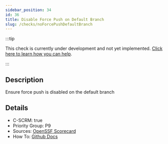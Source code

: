 ```yaml
---
sidebar_position: 34
id: 36
title: Disable Force Push on Default Branch
slug: /checks/noForcePushDefaultBranch
---
```


<!-- BANNER:START -->
:::tip

This check is currently under development and not yet implemented. [Click here to learn how you can help](/contribute).

:::
<!-- BANNER:END -->

<!-- DESCRIPTION:START -->
## Description
Ensure force push is disabled on the default branch
<!-- DESCRIPTION:END -->

<!-- DETAILS:START -->
## Details
- C-SCRM: true
- Priority Group: P9
- Sources: [OpenSSF Scorecard](https://github.com/ossf/scorecard/blob/main/docs/checks.md#branch-protection)
- How To: [Github Docs](https://docs.github.com/en/repositories/configuring-branches-and-merges-in-your-repository/managing-protected-branches/about-protected-branches)

<!-- DETAILS:END -->
